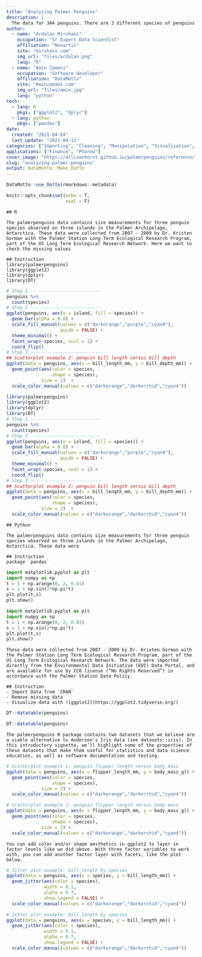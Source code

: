 ```yaml
---
title: "Analyzing Palmer Penguins"
description: |
  The data for 344 penguins. There are 3 different species of penguins in this dataset, collected from 3 islands in the Palmer Archipelago, Antarctica.
author:
  - name: "Ardalan Mirshani"
    occupation: "Sr Expert Data Scientist"
    affiliation: "Novartis"
    site: "mirshani.com"
    img_url: "files/ardalan.png"
    lang: "R"
  - name: "Amin Zamani"
    occupation: "Software developer"
    affiliation: "DataMotto"
    site: "Aminzamani.com"
    img_url: "files/amin.jpg"
    lang: "python"
tech:
  - lang: R
    pkgs: ["ggplot2", "dplyr"]
  - lang: python
    pkgs: ["pandas"]
date: 
  created: "2021-04-04"
  last_update: "2021-04-12"
categories: ["Importing", "Cleaning", "Manipulation", "Visualization", "Reporting"]
applications: ["Finance", "Pharma"]
cover_image: "https://allisonhorst.github.io/palmerpenguins/reference/figures/logo.png"
slug: "analyzing-palmer-penguins"
output: DataMotto::Make_Dotto
---
```


```r
DataMotto::use_Dotto(rmarkdown::metadata)
```

```r
knitr::opts_chunk$set(echo = T,
                      eval = F)
```


<!-- Dot 1, lang: R ------------------------------------------------>

```block

## R

The palmerpenguins data contains size measurements for three penguin species observed on three islands in the Palmer Archipelago, Antarctica. These data were collected from 2007 - 2009 by Dr. Kristen Gorman with the Palmer Station Long Term Ecological Research Program, part of the US Long Term Ecological Research Network. Here we want to check the missing values

## Instruction
library(palmerpenguins)
library(ggplot2)
library(dplyr)
library(DT)
```


```r
# Step 1 --------------------------
penguins %>%
  count(species)
# Step 2 --------------------------
ggplot(penguins, aes(x = island, fill = species)) +
  geom_bar(alpha = 0.8) +
  scale_fill_manual(values = c("darkorange","purple","cyan4"),
                    guide = FALSE) +
  theme_minimal() +
  facet_wrap(~species, ncol = 1) +
  coord_flip()
# Step 3 --------------------------
## Scatterplot example 2: penguin bill length versus bill depth
ggplot(data = penguins, aes(x = bill_length_mm, y = bill_depth_mm)) +
  geom_point(aes(color = species,
                 shape = species),
             size = 2)  +
  scale_color_manual(values = c("darkorange","darkorchid","cyan4"))
```

```r
library(palmerpenguins)
library(ggplot2)
library(dplyr)
library(DT)
# Step 1 --------------------------
penguins %>%
  count(species)
# Step 2 --------------------------
ggplot(penguins, aes(x = island, fill = species)) +
  geom_bar(alpha = 0.8) +
  scale_fill_manual(values = c("darkorange","purple","cyan4"),
                    guide = FALSE) +
  theme_minimal() +
  facet_wrap(~species, ncol = 1) +
  coord_flip()
# Step 3 --------------------------
## Scatterplot example 2: penguin bill length versus bill depth
ggplot(data = penguins, aes(x = bill_length_mm, y = bill_depth_mm)) +
  geom_point(aes(color = species,
                 shape = species),
             size = 2)  +
  scale_color_manual(values = c("darkorange","darkorchid","cyan4"))
```


<!-- Dot 1, lang: python ------------------------------------------------>

```block

## Python

The palmerpenguins data contains size measurements for three penguin species observed on three islands in the Palmer Archipelago, Antarctica. These data were

## Instruction
package `pandas`
```


```python
import matplotlib.pyplot as plt
import numpy as np
t = 1 + np.arange(0, 2, 0.01)
s = 1 + np.sin(2*np.pi*t)
plt.plot(t,s)
plt.show()
```

```python
import matplotlib.pyplot as plt
import numpy as np
t = 1 + np.arange(0, 2, 0.01)
s = 1 + np.sin(2*np.pi*t)
plt.plot(t,s)
plt.show()
```




<!-- Dot 2, lang: R ------------------------------------------------>

```block
These data were collected from 2007 - 2009 by Dr. Kristen Gorman with the Palmer Station Long Term Ecological Research Program, part of the US Long Term Ecological Research Network. The data were imported directly from the Environmental Data Initiative (EDI) Data Portal, and are available for use by CC0 license (“No Rights Reserved”) in accordance with the Palmer Station Data Policy.

## Instruction
- Import Data from `CRAN`
- Remove missing data
- Visualize data with ![ggplot2](https://ggplot2.tidyverse.org/)
```

```r
DT::datatable(penguins)
```

```r
DT::datatable(penguins)
```


<!-- Dot 3, lang: R ------------------------------------------------>

```block
The palmerpenguins R package contains two datasets that we believe are a viable alternative to Anderson’s Iris data (see datasets::iris). In this introductory vignette, we’ll highlight some of the properties of these datasets that make them useful for statistics and data science education, as well as software documentation and testing.
```


```r
# Scatterplot example 1: penguin flipper length versus body mass
ggplot(data = penguins, aes(x = flipper_length_mm, y = body_mass_g)) +
  geom_point(aes(color = species,
                 shape = species),
             size = 2) +
  scale_color_manual(values = c("darkorange","darkorchid","cyan4"))
```

```r
# Scatterplot example 1: penguin flipper length versus body mass
ggplot(data = penguins, aes(x = flipper_length_mm, y = body_mass_g)) +
  geom_point(aes(color = species,
                 shape = species),
             size = 2) +
  scale_color_manual(values = c("darkorange","darkorchid","cyan4"))
```


<!-- Dot 4, lang: R ------------------------------------------------>

```block
You can add color and/or shape aesthetics in ggplot2 to layer in factor levels like we did above. With three factor variables to work with, you can add another factor layer with facets, like the plot below.
```

```r
# Jitter plot example: bill length by species
ggplot(data = penguins, aes(x = species, y = bill_length_mm)) +
  geom_jitter(aes(color = species),
              width = 0.1,
              alpha = 0.7,
              show.legend = FALSE) +
  scale_color_manual(values = c("darkorange","darkorchid","cyan4"))
```

```r
# Jitter plot example: bill length by species
ggplot(data = penguins, aes(x = species, y = bill_length_mm)) +
  geom_jitter(aes(color = species),
              width = 0.1,
              alpha = 0.7,
              show.legend = FALSE) +
  scale_color_manual(values = c("darkorange","darkorchid","cyan4"))
```

